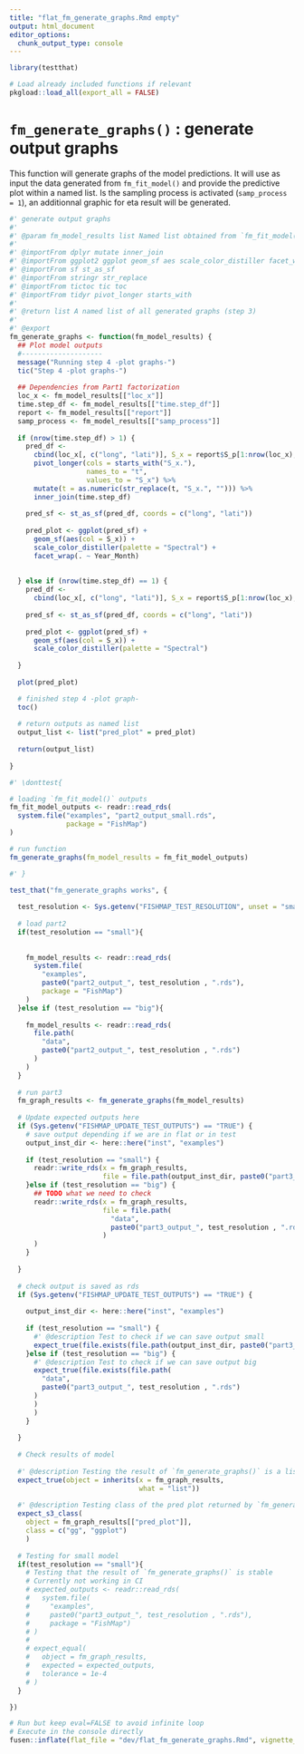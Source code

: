 ```yaml
---
title: "flat_fm_generate_graphs.Rmd empty"
output: html_document
editor_options: 
  chunk_output_type: console
---
```


```r
library(testthat)
```

```r
# Load already included functions if relevant
pkgload::load_all(export_all = FALSE)
```

# `fm_generate_graphs()` : generate output graphs

This function will generate graphs of the model predictions. It will use as input the data generated from `fm_fit_model()` and provide the predictive plot within a named list. Is the sampling process is activated (`samp_process = 1`), an additionnal graphic for eta result will be generated.

```r
#' generate output graphs
#' 
#' @param fm_model_results list Named list obtained from `fm_fit_model()`
#' 
#' @importFrom dplyr mutate inner_join
#' @importFrom ggplot2 ggplot geom_sf aes scale_color_distiller facet_wrap
#' @importFrom sf st_as_sf
#' @importFrom stringr str_replace
#' @importFrom tictoc tic toc
#' @importFrom tidyr pivot_longer starts_with
#' 
#' @return list A named list of all generated graphs (step 3)
#' 
#' @export
fm_generate_graphs <- function(fm_model_results) {
  ## Plot model outputs
  #--------------------
  message("Running step 4 -plot graphs-")
  tic("Step 4 -plot graphs-")
  
  ## Dependencies from Part1 factorization
  loc_x <- fm_model_results[["loc_x"]]
  time.step_df <- fm_model_results[["time.step_df"]]
  report <- fm_model_results[["report"]]
  samp_process <- fm_model_results[["samp_process"]]
  
  if (nrow(time.step_df) > 1) {
    pred_df <-
      cbind(loc_x[, c("long", "lati")], S_x = report$S_p[1:nrow(loc_x), ]) %>%
      pivot_longer(cols = starts_with("S_x."),
                   names_to = "t",
                   values_to = "S_x") %>%
      mutate(t = as.numeric(str_replace(t, "S_x.", ""))) %>%
      inner_join(time.step_df)
    
    pred_sf <- st_as_sf(pred_df, coords = c("long", "lati"))
    
    pred_plot <- ggplot(pred_sf) +
      geom_sf(aes(col = S_x)) +
      scale_color_distiller(palette = "Spectral") +
      facet_wrap(. ~ Year_Month)
    
    
  } else if (nrow(time.step_df) == 1) {
    pred_df <-
      cbind(loc_x[, c("long", "lati")], S_x = report$S_p[1:nrow(loc_x), ])
    
    pred_sf <- st_as_sf(pred_df, coords = c("long", "lati"))
    
    pred_plot <- ggplot(pred_sf) +
      geom_sf(aes(col = S_x)) +
      scale_color_distiller(palette = "Spectral")
    
  }
  
  plot(pred_plot)

  # finished step 4 -plot graph-
  toc()
  
  # return outputs as named list
  output_list <- list("pred_plot" = pred_plot)
  
  return(output_list)
  
}
```

```r
#' \donttest{

# loading `fm_fit_model()` outputs
fm_fit_model_outputs <- readr::read_rds(
  system.file("examples", "part2_output_small.rds",
              package = "FishMap")
)

# run function
fm_generate_graphs(fm_model_results = fm_fit_model_outputs)

#' }
```

```r
test_that("fm_generate_graphs works", {
  
  test_resolution <- Sys.getenv("FISHMAP_TEST_RESOLUTION", unset = "small")
  
  # load part2
  if(test_resolution == "small"){
    
    
    fm_model_results <- readr::read_rds(
      system.file(
        "examples",
        paste0("part2_output_", test_resolution , ".rds"),
        package = "FishMap")
    )
  }else if (test_resolution == "big"){
    
    fm_model_results <- readr::read_rds(
      file.path(
        "data", 
        paste0("part2_output_", test_resolution , ".rds")
      )
    )
  }
  
  # run part3
  fm_graph_results <- fm_generate_graphs(fm_model_results)
  
  # Update expected outputs here
  if (Sys.getenv("FISHMAP_UPDATE_TEST_OUTPUTS") == "TRUE") {
    # save output depending if we are in flat or in test
    output_inst_dir <- here::here("inst", "examples") 
    
    if (test_resolution == "small") {
      readr::write_rds(x = fm_graph_results,
                       file = file.path(output_inst_dir, paste0("part3_output_", test_resolution , ".rds")))
    }else if (test_resolution == "big") {
      ## TODO what we need to check
      readr::write_rds(x = fm_graph_results,
                       file = file.path(
                         "data", 
                         paste0("part3_output_", test_resolution , ".rds")
                       )
      )
    }
    
  }
  
  # check output is saved as rds
  if (Sys.getenv("FISHMAP_UPDATE_TEST_OUTPUTS") == "TRUE") {
    
    output_inst_dir <- here::here("inst", "examples")
    
    if (test_resolution == "small") {
      #' @description Test to check if we can save output small
      expect_true(file.exists(file.path(output_inst_dir, paste0("part3_output_", test_resolution , ".rds"))))
    }else if (test_resolution == "big") {
      #' @description Test to check if we can save output big
      expect_true(file.exists(file.path(
        "data", 
        paste0("part3_output_", test_resolution , ".rds")
      )
      )
      )
    }
    
  }
  
  # Check results of model 
  
  #' @description Testing the result of `fm_generate_graphs()` is a list
  expect_true(object = inherits(x = fm_graph_results,
                                what = "list"))
  
  #' @description Testing class of the pred plot returned by `fm_generate_graphs()` 
  expect_s3_class(
    object = fm_graph_results[["pred_plot"]],
    class = c("gg", "ggplot")
    )
  
  # Testing for small model
  if(test_resolution == "small"){
    # Testing that the result of `fm_generate_graphs()` is stable
    # Currently not working in CI
    # expected_outputs <- readr::read_rds(
    #   system.file(
    #     "examples",
    #     paste0("part3_output_", test_resolution , ".rds"),
    #     package = "FishMap")
    # )
    # 
    # expect_equal(
    #   object = fm_graph_results,
    #   expected = expected_outputs,
    #   tolerance = 1e-4
    # )
  }

})
```

```r
# Run but keep eval=FALSE to avoid infinite loop
# Execute in the console directly
fusen::inflate(flat_file = "dev/flat_fm_generate_graphs.Rmd", vignette_name = "B - Dev - Generate Graphs", check = FALSE)
```

